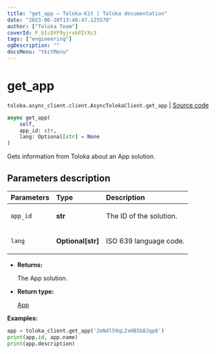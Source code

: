 ```yaml
---
title: "get_app — Toloka-Kit | Toloka documentation"
date: "2023-06-20T13:46:47.125570"
author: ["Toloka Team"]
coverId: F_bIcOYF9yjrxkPZrXc3
tags: ["engineering"]
ogDescription: ""
docsMenu: "tkitMenu"
---
```


# get_app

`toloka.async_client.client.AsyncTolokaClient.get_app` | [Source code](https://github.com/Toloka/toloka-kit/blob/v1.2.0/src/async_client/client.py#L0)

```python
async get_app(
    self,
    app_id: str,
    lang: Optional[str] = None
)
```

Gets information from Toloka about an App solution.

## Parameters description

| Parameters | Type | Description |
| :----------| :----| :-----------|
`app_id`|**str**|<p>The ID of the solution.</p>
`lang`|**Optional\[str\]**|<p>ISO 639 language code.</p>

* **Returns:**

  The App solution.

* **Return type:**

  [App](/docs/toloka-kit/reference/toloka.client.app.App)

**Examples:**

```python
app = toloka_client.get_app('2eN4l59qL2xHB5b8Jqp6')
print(app.id, app.name)
print(app.description)
```